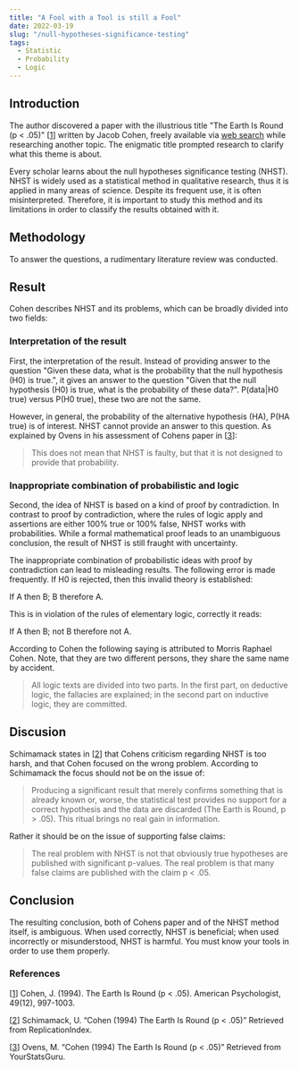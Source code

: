 ```yaml
---
title: "A Fool with a Tool is still a Fool"
date: 2022-03-19
slug: "/null-hypotheses-significance-testing"
tags:
  - Statistic
  - Probability
  - Logic
---
```


## Introduction

The author discovered a paper with the illustrious title "The Earth Is Round (p < .05)" [[1](http://dx.doi.org/10.1037/0003-066x.49.12.997)] written by Jacob Cohen, freely available via [web search](https://web.archive.org/web/20120120054945/http://www.ics.uci.edu/~sternh/courses/210/cohen94_pval.pdf) while researching another topic. The enigmatic title prompted research to clarify what this theme is about.

Every scholar learns about the null hypotheses significance testing (NHST). NHST is widely used as a statistical method in qualitative research, thus it is applied in many areas of science. Despite its frequent use, it is often misinterpreted. Therefore, it is important to study this method and its limitations in order to classify the results obtained with it.  

## Methodology

To answer the questions, a rudimentary literature review was conducted.

## Result

Cohen describes NHST and its problems, which can be broadly divided into two fields:

### Interpretation of the result

First, the interpretation of the result. Instead of providing answer to the question "Given these data, what is the probability that the null hypothesis (H0) is true.", it gives an answer to the question "Given that the null hypothesis (H0) is true, what is the probability of these data?". P(data|H0 true) versus P(H0 true), these two are not the same. 

However, in general, the probability of the alternative hypothesis (HA), P(HA true) is of interest. NHST cannot provide an answer to this question. As explained by Ovens in his assessment of Cohens paper in [[3](https://www.yourstatsguru.com/epar/rp-reviewed/cohen1994/)]: 

> This does not mean that NHST is faulty, but that it is not designed to provide that probability.

### Inappropriate combination of probabilistic and logic 

Second, the idea of NHST is based on a kind of proof by contradiction. In contrast to proof by contradiction, where the rules of logic apply and assertions are either 100% true or 100% false, NHST works with probabilities. While a formal mathematical proof leads to an unambiguous conclusion, the result of NHST is still fraught with uncertainty.  

The inappropriate combination of probabilistic ideas with proof by contradiction can lead to misleading results. The following error is made frequently. If H0 is rejected, then this invalid theory is established: 

If A then B; B therefore A. 

This is in violation of the rules of elementary logic, correctly it reads: 

If A then B; not B therefore not A. 

According to Cohen the following saying is attributed to Morris Raphael Cohen. Note, that they are two different persons, they share the same name by accident.

> All logic texts are divided into two parts. In the first part, on deductive logic, the fallacies are explained; in the second part on inductive logic, they are committed.

## Discusion

Schimamack states in [[2](https://replicationindex.com/2019/01/09/the-earth-is-flat/)] that Cohens criticism regarding NHST is too harsh, and that Cohen focused on the wrong problem. According to Schimamack the focus should not be on the issue of:

> Producing a significant result that merely confirms something that is already known or, worse, the statistical test provides no support for a correct hypothesis and the data are discarded (The Earth is Round, p > .05). This ritual brings no real gain in information. 

Rather it should be on the issue of supporting false claims:

> The real problem with NHST is not that obviously true hypotheses are published with significant p-values. The real problem is that many false claims are published with the claim p < .05. 

## Conclusion

The resulting conclusion, both of Cohens paper and of the NHST method itself, is ambiguous. When used correctly, NHST is beneficial; when used incorrectly or misunderstood, NHST is harmful. You must know your tools in order to use them properly.

### References

[[1](http://dx.doi.org/10.1037/0003-066x.49.12.997)] Cohen, J. (1994). The Earth Is Round (p < .05). American Psychologist, 49(12), 997-1003. 

[[2](https://replicationindex.com/2019/01/09/the-earth-is-flat/)] Schimamack, U. “Cohen (1994) The Earth Is Round (p < .05)” Retrieved from ReplicationIndex.

[[3](https://www.yourstatsguru.com/epar/rp-reviewed/cohen1994/)] Ovens, M. “Cohen (1994) The Earth Is Round (p < .05)” Retrieved from YourStatsGuru.



